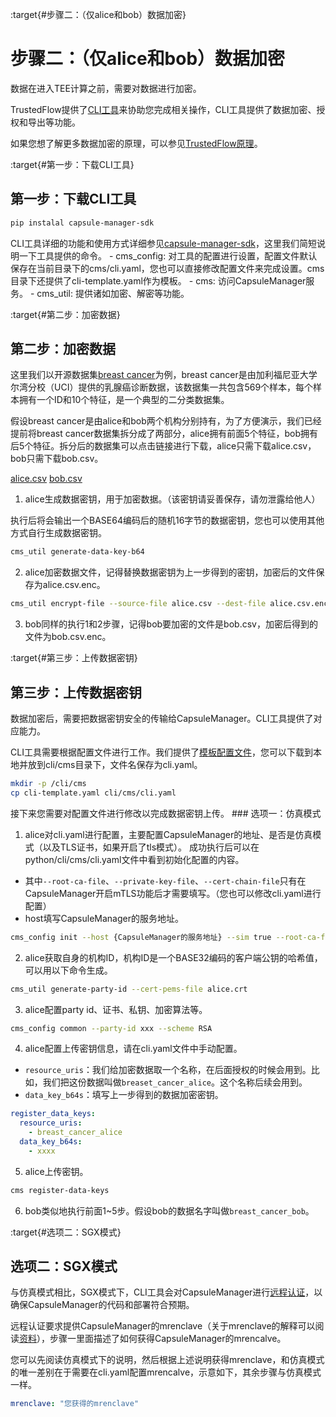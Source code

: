 :target{#步骤二：（仅alice和bob）数据加密}

# 步骤二：（仅alice和bob）数据加密

数据在进入TEE计算之前，需要对数据进行加密。

TrustedFlow提供了[CLI工具](https://github.com/secretflow/capsule-manager-sdk)来协助您完成相关操作，CLI工具提供了数据加密、授权和导出等功能。

如果您想了解更多数据加密的原理，可以参见[TrustedFlow原理](../architecture/principle.mdx)。

:target{#第一步：下载CLI工具}

## 第一步：下载CLI工具

```bash
pip instalal capsule-manager-sdk
```

CLI工具详细的功能和使用方式详细参见[capsule-manager-sdk](https://github.com/secretflow/capsule-manager-sdk)，这里我们简短说明一下工具提供的命令。 - cms\_config: 对工具的配置进行设置，配置文件默认保存在当前目录下的cms/cli.yaml，您也可以直接修改配置文件来完成设置。cms目录下还提供了cli-template.yaml作为模板。 - cms: 访问CapsuleManager服务。 - cms\_util: 提供诸如加密、解密等功能。

:target{#第二步：加密数据}

## 第二步：加密数据

这里我们以开源数据集[breast cancer](https://archive.ics.uci.edu/dataset/17/breast+cancer+wisconsin+diagnostic)为例，breast cancer是由加利福尼亚大学尔湾分校（UCI）提供的乳腺癌诊断数据，该数据集一共包含569个样本，每个样本拥有一个ID和10个特征，是一个典型的二分类数据集。

假设breast cancer是由alice和bob两个机构分别持有，为了方便演示，我们已经提前将breast cancer数据集拆分成了两部分，alice拥有前面5个特征，bob拥有后5个特征。拆分后的数据集可以点击链接进行下载，alice只需下载alice.csv，bob只需下载bob.csv。

[alice.csv](https://secretflow-data.oss-cn-shanghai.aliyuncs.com/datasets/breast_cancer/alice.csv) [bob.csv](https://secretflow-data.oss-cn-shanghai.aliyuncs.com/datasets/breast_cancer/bob.csv)

1. alice生成数据密钥，用于加密数据。（该密钥请妥善保存，请勿泄露给他人）

执行后将会输出一个BASE64编码后的随机16字节的数据密钥，您也可以使用其他方式自行生成数据密钥。

```bash
cms_util generate-data-key-b64
```

2. alice加密数据文件，记得替换数据密钥为上一步得到的密钥，加密后的文件保存为alice.csv.enc。

```bash
cms_util encrypt-file --source-file alice.csv --dest-file alice.csv.enc --data-key-b64 数据密钥
```

3. bob同样的执行1和2步骤，记得bob要加密的文件是bob.csv，加密后得到的文件为bob.csv.enc。

:target{#第三步：上传数据密钥}

## 第三步：上传数据密钥

数据加密后，需要把数据密钥安全的传输给CapsuleManager。CLI工具提供了对应能力。

CLI工具需要根据配置文件进行工作。我们提供了[模板配置文件](https://github.com/secretflow/capsule-manager-sdk/python/cms/cli-template.yaml)，您可以下载到本地并放到cli/cms目录下，文件名保存为cli.yaml。

```bash
mkdir -p /cli/cms
cp cli-template.yaml cli/cms/cli.yaml
```

接下来您需要对配置文件进行修改以完成数据密钥上传。 ### 选项一：仿真模式

1. alice对cli.yaml进行配置，主要配置CapsuleManager的地址、是否是仿真模式（以及TLS证书，如果开启了tls模式）。 成功执行后可以在python/cli/cms/cli.yaml文件中看到初始化配置的内容。

- 其中`--root-ca-file`、`--private-key-file`、`--cert-chain-file`只有在CapsuleManager开启mTLS功能后才需要填写。（您也可以修改cli.yaml进行配置）
- host填写CapsuleManager的服务地址。

```bash
cms_config init --host {CapsuleManager的服务地址} --sim true --root-ca-file xxx --private-key-file alice.key --cert-chain-file alice.crt --root-ca-file alice_ca.crt
```

2. alice获取自身的机构ID，机构ID是一个BASE32编码的客户端公钥的哈希值，可以用以下命令生成。

```bash
cms_util generate-party-id --cert-pems-file alice.crt
```

3. alice配置party id、证书、私钥、加密算法等。

```bash
cms_config common --party-id xxx --scheme RSA
```

4. alice配置上传密钥信息，请在cli.yaml文件中手动配置。

- `resource_uris`：我们给加密数据取一个名称，在后面授权的时候会用到。比如，我们把这份数据叫做`breaset_cancer_alice`。这个名称后续会用到。
- `data_key_b64s`：填写上一步得到的数据加密密钥。

```yaml
register_data_keys:
  resource_uris:
    - breast_cancer_alice
  data_key_b64s:
    - xxxx
```

5. alice上传密钥。

```bash
cms register-data-keys
```

6. bob类似地执行前面1\~5步。假设bob的数据名字叫做`breast_cancer_bob`。

:target{#选项二：SGX模式}

## 选项二：SGX模式

与仿真模式相比，SGX模式下，CLI工具会对CapsuleManager进行[远程认证](../architecture/tee/sgx.mdx#远程认证)，以确保CapsuleManager的代码和部署符合预期。

远程认证要求提供CapsuleManager的mrenclave（关于mrenclave的解释可以阅读[资料](../architecture/tee/sgx.mdx#enclave身份标识mrenclave和mrsigner)），步骤一里面描述了如何获得CapsuleManager的mrencalve。

您可以先阅读仿真模式下的说明，然后根据上述说明获得mrenclave，和仿真模式的唯一差别在于需要在cli.yaml配置mrencalve，示意如下，其余步骤与仿真模式一样。

```yaml
mrenclave: "您获得的mrenclave"
```

